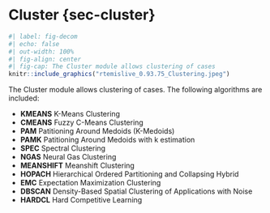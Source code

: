 # Cluster {sec-cluster}

```r
#| label: fig-decom
#| echo: false
#| out-width: 100%
#| fig-align: center
#| fig-cap: The Cluster module allows clustering of cases
knitr::include_graphics("rtemislive_0.93.75_Clustering.jpeg")
```

The Cluster module allows clustering of cases. The following algorithms are included:

- **KMEANS** K-Means Clustering
- **CMEANS** Fuzzy C-Means Clustering
- **PAM** Patitioning Around Medoids (K-Medoids)
- **PAMK** Patitioning Around Medoids with k estimation
- **SPEC** Spectral Clustering
- **NGAS** Neural Gas Clustering
- **MEANSHIFT** Meanshift Clustering
- **HOPACH** Hierarchical Ordered Partitioning and Collapsing Hybrid
- **EMC** Expectation Maximization Clustering
- **DBSCAN** Density-Based Spatial Clustering of Applications with Noise
- **HARDCL** Hard Competitive Learning
